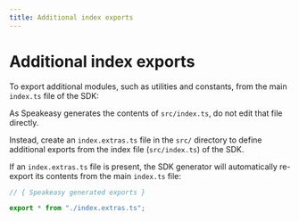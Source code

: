 ```yaml
---
title: Additional index exports
---
```


# Additional index exports

To export additional modules, such as utilities and constants, from the main `index.ts` file of the SDK:

As Speakeasy generates the contents of `src/index.ts`, do not edit that file directly.

Instead, create an `index.extras.ts` file in the `src/` directory to define additional exports from the index file (`src/index.ts`) of the SDK.

If an `index.extras.ts` file is present, the SDK generator will automatically re-export its contents from the main `index.ts` file:

```ts <sdk-root>/src/index.ts
// { Speakeasy generated exports }

export * from "./index.extras.ts";
```
